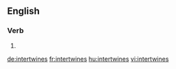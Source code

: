 ==English==

===Verb===
{{head|en|verb form}}

# {{en-third-person singular of|intertwine}}

[[de:intertwines]]
[[fr:intertwines]]
[[hu:intertwines]]
[[vi:intertwines]]